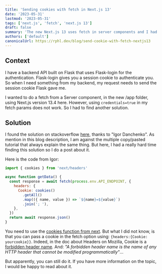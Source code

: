 ```yaml
---
title: 'Sending cookies with fetch in Next.js 13'
date: '2023-05-31'
lastmod: '2023-05-31'
tags: ['next.js', 'fetch', 'next.js 13']
draft: false
summary: 'The new Next.js 13 uses fetch in server components and I had trouble sending cookies with it. Here is a solution.'
authors: ['default']
canonicalUrl: https://rphl.dev/blog/send-cookie-with-fetch-nextjs13
---
```


## Context

I have a backend API built on Flask that uses Flask-login for the authentication. Flask-login gives you a session cookie to authenticate you. So when I need something from my backend, my request needs to send the session cookie Flask gave me.

I wanted to do a fetch from a Server component, in the new /app folder, using Next.js version 13.4 here. However, using `credentials=true` in my fetch params does not work. So I had to find another solution.

## Solution

I found the solution on stackoverflow [here](https://stackoverflow.com/a/76280543), thanks to "Igor Danchenko". As mention in this blog description, I am against the multiple copy/pasted tutorial that always explain the same thing. But here, I had a really hard time finding this solution so I do a post about it.

Here is the code from Igor:

```jsx
import { cookies } from 'next/headers'

async function getData() {
  const response = await fetch(process.env.API_ENDPOINT, {
    headers: {
      Cookie: cookies()
        .getAll()
        .map(({ name, value }) => `${name}=${value}`)
        .join('; '),
    },
  })
  return await response.json()
}
```

You need to use the [cookies function from next](https://nextjs.org/docs/app/api-reference/functions/cookies). But what I did not know, is that you can pass a cookie in the fetch option using: `{headers:{Cookie: yourcookie}}`. Indeed, in the doc about Headers on Mozilla, Cookie is a [forbidden header name](https://developer.mozilla.org/en-US/docs/Glossary/Forbidden_header_name). And: _"A forbidden header name is the name of any HTTP header that cannot be modified programmatically"_...

But apparently, you can still do it. If you have more information on the topic, I would be happy to read about it.
